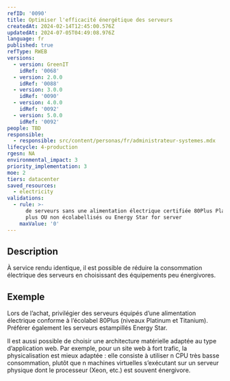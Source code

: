 ```yaml
---
refID: '0090'
title: Optimiser l'efficacité énergétique des serveurs
createdAt: 2024-02-14T12:45:00.576Z
updatedAt: 2024-07-05T04:49:08.976Z
language: fr
published: true
refType: RWEB
versions:
  - version: GreenIT
    idRef: '0068'
  - version: 2.0.0
    idRef: '0088'
  - version: 3.0.0
    idRef: '0090'
  - version: 4.0.0
    idRef: '0092'
  - version: 5.0.0
    idRef: '0092'
people: TBD
responsible:
  - responsible: src/content/personas/fr/administrateur-systemes.mdx
lifecycle: 4-production
rgesn: NA
environmental_impact: 3
priority_implementation: 3
moe: 2
tiers: datacenter
saved_resources:
  - electricity
validations:
  - rule: >-
      de serveurs sans une alimentation électrique certifiée 80Plus Platinium ou
      plus OU non écolabellisés ou Energy Star for server
    maxValue: '0'
---
```


## Description

À service rendu identique, il est possible de réduire la consommation électrique des serveurs en choisissant des équipements peu énergivores.

## Exemple

Lors de l’achat, privilégier des serveurs équipés d’une alimentation électrique conforme à l’écolabel 80Plus (niveaux Platinum et Titanium). Préférer également les serveurs estampillés Energy Star.

Il est aussi possible de choisir une architecture matérielle adaptée au type d’application web. Par exemple, pour un site web à fort trafic, la physicalisation est mieux adaptée : elle consiste à utiliser n CPU très basse consommation, plutôt que n machines virtuelles s’exécutant sur un serveur physique dont le processeur (Xeon, etc.) est souvent énergivore.

